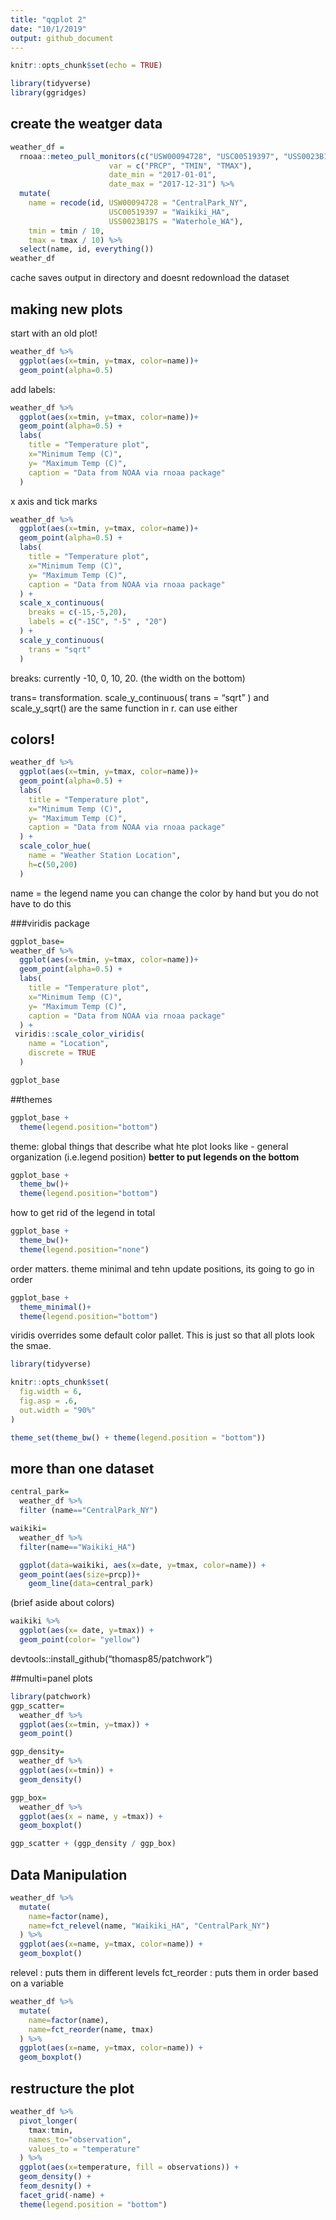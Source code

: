 ```yaml
---
title: "qqplot 2"
date: "10/1/2019"
output: github_document
---
```


```r
knitr::opts_chunk$set(echo = TRUE)
```

```r
library(tidyverse)
library(ggridges)
```


## create the weatger data

```r
weather_df = 
  rnoaa::meteo_pull_monitors(c("USW00094728", "USC00519397", "USS0023B17S"),
                      var = c("PRCP", "TMIN", "TMAX"), 
                      date_min = "2017-01-01",
                      date_max = "2017-12-31") %>%
  mutate(
    name = recode(id, USW00094728 = "CentralPark_NY", 
                      USC00519397 = "Waikiki_HA",
                      USS0023B17S = "Waterhole_WA"),
    tmin = tmin / 10,
    tmax = tmax / 10) %>%
  select(name, id, everything())
weather_df
```
cache saves output in directory and doesnt redownload the dataset

## making new plots

start with an old plot!
```r
weather_df %>%
  ggplot(aes(x=tmin, y=tmax, color=name))+
  geom_point(alpha=0.5)
```

add labels:
```r
weather_df %>%
  ggplot(aes(x=tmin, y=tmax, color=name))+
  geom_point(alpha=0.5) + 
  labs(
    title = "Temperature plot",
    x="Minimum Temp (C)",
    y= "Maximum Temp (C)",
    caption = "Data from NOAA via rnoaa package"
  )
```
x axis and tick marks
```r
weather_df %>%
  ggplot(aes(x=tmin, y=tmax, color=name))+
  geom_point(alpha=0.5) + 
  labs(
    title = "Temperature plot",
    x="Minimum Temp (C)",
    y= "Maximum Temp (C)",
    caption = "Data from NOAA via rnoaa package"
  ) +
  scale_x_continuous(
    breaks = c(-15,-5,20),
    labels = c("-15C", "-5" , "20")
  ) +
  scale_y_continuous(
    trans = "sqrt"
  )
```
breaks: currently -10, 0, 10, 20. 
(the width on the bottom)

trans= transformation. 
  scale_y_continuous(
    trans = "sqrt" 
  ) and scale_y_sqrt() are the same function in r. can use either

## colors!
```r
weather_df %>%
  ggplot(aes(x=tmin, y=tmax, color=name))+
  geom_point(alpha=0.5) + 
  labs(
    title = "Temperature plot",
    x="Minimum Temp (C)",
    y= "Maximum Temp (C)",
    caption = "Data from NOAA via rnoaa package"
  ) +
  scale_color_hue(
    name = "Weather Station Location",
    h=c(50,200)
  )
```

name = the legend name
you can change the color by hand but you do not have to do this

###viridis package
```r
ggplot_base=
weather_df %>%
  ggplot(aes(x=tmin, y=tmax, color=name))+
  geom_point(alpha=0.5) + 
  labs(
    title = "Temperature plot",
    x="Minimum Temp (C)",
    y= "Maximum Temp (C)",
    caption = "Data from NOAA via rnoaa package"
  ) +
 viridis::scale_color_viridis(
    name = "Location", 
    discrete = TRUE
  )

ggplot_base

```
##themes
```r
ggplot_base +
  theme(legend.position="bottom")
```

theme: global things that describe what hte plot looks like 
- general organization (i.e.legend position) **better to put legends on the bottom**

```r
ggplot_base +
  theme_bw()+
  theme(legend.position="bottom")
```
how to get rid of the legend in total
```r
ggplot_base +
  theme_bw()+
  theme(legend.position="none")
```

order matters. theme minimal and tehn update positions, its going to go in order
```r
ggplot_base +
  theme_minimal()+
  theme(legend.position="bottom")
```
 viridis overrides some default color pallet. This is just so that all plots look the smae. 
```r
library(tidyverse)

knitr::opts_chunk$set(
  fig.width = 6,
  fig.asp = .6,
  out.width = "90%"
)

theme_set(theme_bw() + theme(legend.position = "bottom"))
```

## more than one dataset
```r
central_park=
  weather_df %>% 
  filter (name=="CentralPark_NY")

waikiki=
  weather_df %>% 
  filter(name=="Waikiki_HA")

  ggplot(data=waikiki, aes(x=date, y=tmax, color=name)) +
  geom_point(aes(size=prcp))+
    geom_line(data=central_park)
```

(brief aside about colors)

```r
waikiki %>% 
  ggplot(aes(x= date, y=tmax)) + 
  geom_point(color= "yellow")
```
devtools::install_github("thomasp85/patchwork")

##multi=panel plots
```r
library(patchwork)
ggp_scatter=
  weather_df %>% 
  ggplot(aes(x=tmin, y=tmax)) + 
  geom_point()

ggp_density=
  weather_df %>%  
  ggplot(aes(x=tmin)) +
  geom_density()

ggp_box=
  weather_df %>% 
  ggplot(aes(x = name, y =tmax)) + 
  geom_boxplot()

ggp_scatter + (ggp_density / ggp_box)
```
## Data Manipulation

```r
weather_df %>% 
  mutate(
    name=factor(name),
    name=fct_relevel(name, "Waikiki_HA", "CentralPark_NY")
  ) %>% 
  ggplot(aes(x=name, y=tmax, color=name)) + 
  geom_boxplot()
```
relevel : puts them in different levels 
fct_reorder : puts them in order based on a variable 
```r
weather_df %>% 
  mutate(
    name=factor(name),
    name=fct_reorder(name, tmax)
  ) %>% 
  ggplot(aes(x=name, y=tmax, color=name)) + 
  geom_boxplot()
```

## restructure the plot

```r
weather_df %>% 
  pivot_longer(
    tmax:tmin,
    names_to="observation", 
    values_to = "temperature"
  ) %>% 
  ggplot(aes(x=temperature, fill = observations)) +
  geom_density() + 
  feom_desnity() +
  facet_grid(-name) +
  theme(legend.position = "bottom")

```

